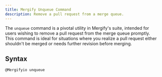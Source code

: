 ```yaml
---
title: Mergify Unqueue Command
description: Remove a pull request from a merge queue.
---
```


The `unqueue` command is a pivotal utility in Mergify's suite, intended for
users wishing to remove a pull request from the merge queue promptly. This
command is ideal for situations where you realize a pull request either
shouldn't be merged or needs further revision before merging.

## Syntax

```text
@Mergifyio unqueue
```
